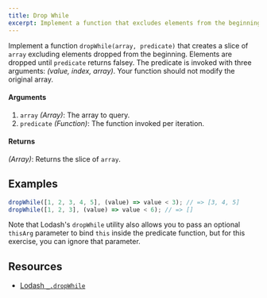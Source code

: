 ```yaml
---
title: Drop While
excerpt: Implement a function that excludes elements from the beginning of an array until the predicate returns false
---
```


Implement a function `dropWhile(array, predicate)` that creates a slice of `array` excluding elements dropped from the beginning. Elements are dropped until `predicate` returns falsey. The predicate is invoked with three arguments: _(value, index, array)_. Your function should not modify the original array.

#### Arguments

1. `array` _(Array)_: The array to query.
1. `predicate` _(Function)_: The function invoked per iteration.

#### Returns

_(Array)_: Returns the slice of `array`.

## Examples

```js
dropWhile([1, 2, 3, 4, 5], (value) => value < 3); // => [3, 4, 5]
dropWhile([1, 2, 3], (value) => value < 6); // => []
```

Note that Lodash's `dropWhile` utility also allows you to pass an optional `thisArg` parameter to bind `this` inside the predicate function, but for this exercise, you can ignore that parameter.

## Resources

- [Lodash `_.dropWhile`](https://lodash.com/docs/#dropWhile)
